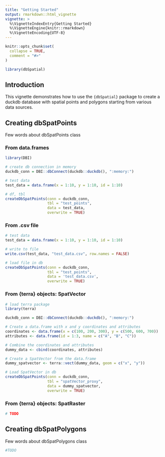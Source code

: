 ```yaml
---
title: "Getting Started"
output: rmarkdown::html_vignette
vignette: >
  %\VignetteIndexEntry{Getting Started}
  %\VignetteEngine{knitr::rmarkdown}
  %\VignetteEncoding{UTF-8}
---
```


```r
knitr::opts_chunk$set(
  collapse = TRUE,
  comment = "#>"
)
```

```r
library(dbSpatial)
```

## Introduction
This vignette demonstrates how to use the `{dbSpatial}` package to create a duckdb database with spatial points and polygons starting from various data sources.

## Creating dbSpatPoints
Few words about dbSpatPoints class

### From data.frames
```r
library(DBI)

# create db connection in memory
duckdb_conn = DBI::dbConnect(duckdb::duckdb(), ":memory:")

# test data
test_data = data.frame(x = 1:10, y = 1:10, id = 1:10)

# df, tbl
createDbSpatPoints(conn = duckdb_conn,
                   tbl = "test_points",
                   data = test_data,
                   overwrite = TRUE)
```

### From .csv file
```r
# test data
test_data = data.frame(x = 1:10, y = 1:10, id = 1:10)

# write to file
write.csv(test_data, "test_data.csv", row.names = FALSE)

# load file in db
createDbSpatPoints(conn = duckdb_conn,
                   tbl = "test_points",
                   data = 'test_data.csv',
                   overwrite = TRUE)
```


### From {terra} objects: SpatVector
```r
# load terra package
library(terra)

duckdb_conn = DBI::dbConnect(duckdb::duckdb(), ":memory:")

# Create a data.frame with x and y coordinates and attributes
coordinates <- data.frame(x = c(100, 200, 300), y = c(500, 600, 700))
attributes <- data.frame(id = 1:3, name = c("A", "B", "C"))

# Combine the coordinates and attributes
dummy_data <- cbind(coordinates, attributes)

# Create a SpatVector from the data.frame
dummy_spatvector <- terra::vect(dummy_data, geom = c("x", "y"))

# Load SpatVector in db
createDbSpatPoints(conn = duckdb_conn,
                   tbl = "spatVector_proxy",
                   data = dummy_spatvector,
                   overwrite = TRUE)
```

### From {terra} objects: SpatRaster
```r
# TODO
```

## Creating dbSpatPolygons
Few words about dbSpatPolygons class

```r
#TODO
```



